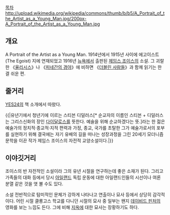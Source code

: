 [[목차]]
http://upload.wikimedia.org/wikipedia/commons/thumb/b/b5/A_Portrait_of_the_Artist_as_a_Young_Man.jpg/200px-A_Portrait_of_the_Artist_as_a_Young_Man.jpg
== 개요 ==
A Portrait of the Artist as a Young Man. 1914년에서 1915년 사이에 에고이스트(The Egoist) 지에 연재되었고 1916년 [[뉴욕]]에서 출판된 [[제임스 조이스]]의 소설. 그 괴랄한 《[[율리시스]]》나 《[[피네간의 경야]]》에 비하면 《[[더블린 사람들]]》과 함께 읽기는 한결 쉬운 편.
== 줄거리 ==
[[YES24]]의 책 소개에서 따왔다.

{{|유년기에서 청년기에 이르는 스티븐 디덜러스[* 순교자의 이름인 스티븐 + 디덜러스는 그리스신화의 장인 [[다이달로스]]를 뜻한다. 예술을 위해 순교하겠다는 뜻.]라는 한 젊은 예술가의 정치적·종교적·지적 편력과 가정, 종교, 국가를 초탈한 그가 예술가로서의 포부를 실현하기 위해 결국에는 자기 유배의 길을 떠나는 성장과정을 그린 20세기 모더니즘 문학을 이끈 작가 제임스 조이스의 자전적 교양소설이다.|}}
== 이야깃거리 ==
조이스의 반 자전적인 소설이라 그의 유년 시절을 연구하는데 좋은 소재가 된다. 그리고 가족들의 대화 등에서 당시 [[아일랜드]] 독립 운동에 대한 아일랜드인들의 시선이나 여론 분열 같은 것을 엿 볼 수도 있다.

소설 전반적으로 탐미적인 문체가 강하게 나타나고 연출이나 묘사 등에서 상당히 감각적이다. 어린 시절 클롱고스 학교를 다니던 시절의 묘사 중 일부는 왠지 [[데이비드 핀처]]의 영화를 보는 느낌도 든다. 그에 비해 [[지옥]]에 대한 묘사는 장황하기도 하다.
